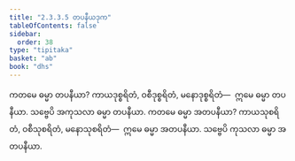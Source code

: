 ```yaml
---
title: "2.3.3.5 တပနီယဒုက"
tableOfContents: false
sidebar:
  order: 38
type: "tipitaka"
basket: "ab"
book: "dhs"
---
```



<DynamicBreadcrumb />

<Division number="1311" book="dhs">

<Paragraph number="2013" book="dhs">
ကတမေ ဓမ္မာ တပနီယာ? ကာယဒုစ္စရိတံ, ဝစီဒုစ္စရိတံ, မနောဒုစ္စရိတံ—  ဣမေ ဓမ္မာ တပနီယာ. သဗ္ဗေပိ အကုသလာ ဓမ္မာ တပနီယာ.
</Paragraph>

</Division>
<Division number="1312" book="dhs">

<Paragraph number="2014" book="dhs">
ကတမေ ဓမ္မာ အတပနီယာ? ကာယသုစရိတံ, ဝစီသုစရိတံ, မနောသုစရိတံ—  ဣမေ ဓမ္မာ အတပနီယာ. သဗ္ဗေပိ ကုသလာ ဓမ္မာ အတပနီယာ.
</Paragraph>
</Division>